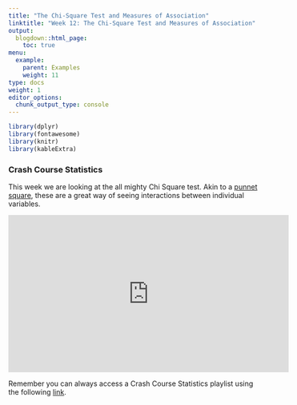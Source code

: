 ```yaml
---
title: "The Chi-Square Test and Measures of Association"
linktitle: "Week 12: The Chi-Square Test and Measures of Association"
output:
  blogdown::html_page:
    toc: true
menu:
  example:
    parent: Examples
    weight: 11
type: docs
weight: 1
editor_options: 
  chunk_output_type: console
---
```

```r
library(dplyr)
library(fontawesome)
library(knitr)
library(kableExtra)
```

### Crash Course Statistics
This week we are looking at the all mighty Chi Square test. Akin to a [punnet square](https://www2.palomar.edu/anthro/mendel/mendel_2.htm){target="_blank"}, these are a great way of seeing interactions between individual variables.

<p align="center">
<iframe width="560" height="315" src="https://www.youtube.com/embed/7_cs1YlZoug" frameborder="0" allow="accelerometer; autoplay; encrypted-media; gyroscope; picture-in-picture" allowfullscreen></iframe>
</p>

Remember you can always access a Crash Course Statistics playlist using the following  [link](https://www.youtube.com/playlist?list=PL8dPuuaLjXtNM_Y-bUAhblSAdWRnmBUcr){target="_blank"}.
